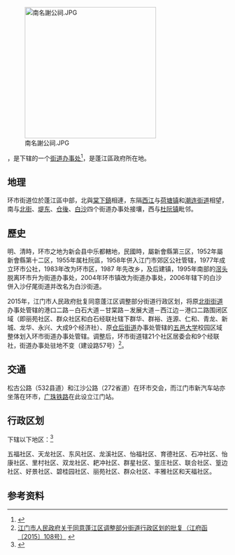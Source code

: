 {{中国乡级行政区|44/07/03/006/000}}
[[File:南名謝公祠.JPG|300px]]

'''{{PAGENAMEBASE}}'''，是{{PRC admin/fullname|44/07/03/006/000|3}}下辖的一个[[街道办事处|街道办事处]]<ref>{{PRC admin/ref sgc|{{PRC admin/parent|44/07/03/006/000}}}}</ref>，是蓬江區政府所在地。

==地理==
环市街道位於蓬江區中部，北與[[棠下鎮|棠下鎮]]相連，东隔[[西江|西江]]与[[荷塘镇|荷塘镇]]和[[潮连街道|潮连街道]]相望，南与[[北街|北街]]、[[堤东|堤东]]、[[仓後|仓後]]、[[白沙街道_(江門市)|白沙]]四个街道办事处接壤，西与[[杜阮镇|杜阮镇]]毗邻。

==歷史==
明、清時，环市之地为新会县中乐都轄地，民國時，屬新會縣第三区，1952年屬新會縣第十二区，1955年属杜阮區，1958年併入江门市郊区公社管辖，1977年成立环市公社，1983年改为环市区，1987 年先改乡，及后建镇，1995年南部的[[滘头|滘头]]脱离环市升为街道办事处，2004年环市镇改为街道办事处，2006年辖下的白沙併入沙仔尾街道并改名为白沙街道。

2015年，江门市人民政府批复同意蓬江区调整部分街道行政区划，将原[[北街街道_(江门市)|北街街道]]办事处管辖的港口二路－白石大道－甘棠路－发展大道－西江边－港口二路围闭区域（即丽苑社区、群众社区和白石经联社辖下群华、群裕、连源、仁和、青龙、新城、龙华、永兴、大成9个经济社）、原[[仓后街道|仓后街道]]办事处管辖的[[五邑大学|五邑大学]]校园区域整体划入环市街道办事处管辖。调整后，环市街道辖21个社区居委会和9个经联社，街道办事处驻地不变（建设路57号）<ref>[http://www.pjq.gov.cn/zwgk/gggs/201507/t20150731_63767.shtml 江门市人民政府关于同意蓬江区调整部分街道行政区划的批复（江府函〔2015〕108号）] {{webarchive|url=https://web.archive.org/web/20170910174429/http://www.pjq.gov.cn/zwgk/gggs/201507/t20150731_63767.shtml |date=2017-09-10 }}</ref>。

==交通==
松古公路（532县道）和江沙公路（272省道）在环市交会，而江门市新汽车站亦坐落在环市，[[广珠铁路|广珠铁路]]在此设立江门站。

== 行政区划 ==

{{PAGENAMEBASE}}下辖以下地区：<ref>{{PRC admin/ref sgc|44/07/03/006/000}}</ref>

五福社区、天龙社区、东风社区、龙溪社区、怡福社区、育德社区、石冲社区、怡康社区、里村社区、双龙社区、耙冲社区、群星社区、篁庄社区、联合社区、篁边社区、好景社区、碧桂园社区、丽苑社区、群众社区、丰雅社区和天福社区。

== 参考资料 ==

{{reflist}}

{{GD-stub}}
{{行政区划小作品}}
{{PRC admin/navcat|44/07/03/006/000}}